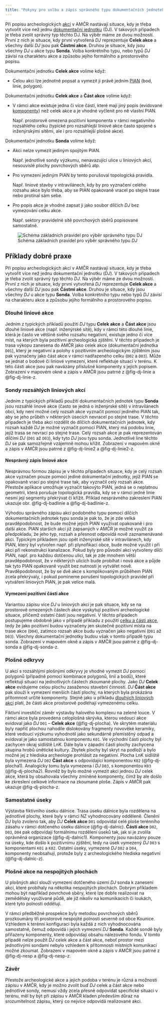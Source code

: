 ```yaml
---
title: "Pokyny pro volbu a zápis správného typu dokumentačních jednotek"
---
```


Při popisu archeologických [akcí](pojmy.qmd#akce) v AMČR nastávají situace, kdy je třeba vytvořit více než jednu [dokumentační jednotku](pojmy.qmd#dokumentační-jednotky) (DJ).
V takových případech je třeba zvolit správný typ těchto DJ.
Na výběr máme ze dvou možností.
První z nich je situace, kdy první vytvořená *DJ* reprezentuje **Celek akce** a všechny další *DJ* jsou pak **Částmi akce**.
Druhou je situace, kdy jsou všechny *DJ* u akce typu **Sonda**.
Volba konkrétního typu, nebo typů *DJ* závisí na charakteru akce a způsobu jejího formálního a prostorového popisu.

Dokumentační jednotku **Celek akce** volíme když:

- Celou akci lze jednotně popsat a vymezit ji právě jedním [PIAN](pojmy.qmd#pian) (bod, linie, polygon).

Dokumentační jednotku **Celek akce** a **Část akce** volíme když:

- V rámci akce existuje jedna či více částí, které mají jiný popis (evidované [komponenty](pojmy.qmd#komponenty)) než celek akce a je vhodné vyčlenit pro ně vlastní PIAN.

    Např. prostorově omezená pozitivní komponenta v rámci negativního rozsáhlého celku (typické pro rozsáhlejší liniové akce často spojené s inženýrskými sítěmi, ale i pro rozsáhlejší plošné akce).

Dokumentační jednotku **Sonda** volíme když:

- Akci nelze vymezit jediným spojitým PIAN.

    Např. jednotlivé sondy výzkumu, nenavazující ulice u liniových akcí, nesouvislé plochy povrchových sběrů atp.

- Pro vymezení jediným PIAN by tento porušoval topologická pravidla.

    Např. liniové stavby v intravilánech, kdy by pro vyznačení celého rozsahu akce bylo třeba, aby se PIAN opakovaně vracel po stejné trase nebo protínal sám sebe.

- Pro popis akce je vhodné zapsat ji jako soubor dílčích *DJ* bez vymezování celku akce.

    Např. sektory pravidelné sítě povrchových sběrů popisované samostatně.

![Schéma základních pravidel pro výběr správného typu *DJ*](/o-systemu/figs/dj-schema.png){#fig-dj-schema}

<!-- ![Vizualizace typických příkladů použití jednotlivých typů DJ](){#fig-dj-typy} -->

## Příklady dobré praxe

Při popisu archeologických akcí v AMČR nastávají situace, kdy je třeba vytvořit více než jednu dokumentační jednotku (*DJ*).
V takových případech je třeba zvolit správný typ těchto *DJ*.
Na výběr máme ze dvou možností.
První z nich je situace, kdy první vytvořená *DJ* reprezentuje **Celek akce** a všechny další *DJ* jsou pak **Částmi akce**.
Druhou je situace, kdy jsou všechny *DJ* u akce typu **Sonda**.
Volba konkrétního typu nebo typů *DJ* závisí na charakteru akce a způsobu jejího formálního a prostorového popisu.

### Dlouhé liniové akce

Jedním z typických příkladů použití *DJ* typu **Celek akce** a **Část akce** jsou dlouhé liniové akce (např. inženýrské sítě), kdy v rámci této dlouhé linie, která je často ve většině svého rozsahu negativní, existuje jedno či více míst, na kterých byla pozitivní archeologická zjištění.
V těchto případech je trasa výkopu zanesena do AMČR jako celek akce (dokumentační jednotka `D01`), který je negativní a polohy s pozitivním archeologickým zjištěním jsou pak vyznačeny jako část akce v rámci nadřazeného celku (`D02` a `D03`).
Může se jednat o bodové či liniové vymezení, které reflektuje situaci v terénu.
K této části akce jsou pak navázány příslušné komponenty s jejich popisem.
Zobrazení v mapovém okně a zápis v AMČR jsou patrné z @fig-dj-linie a @fig-dj-linie-z.

<!-- ![Celek a Část akce -- zakreslení PIAN v mapovém okně](){#fig-dj-linie} -->

<!-- ![Celek a Část akce -- zápis DJ](){#fig-dj-linie-z} -->

### Sondy rozsáhlých liniových akcí

Jedním z typických příkladů použití dokumentačních jednotek typu **Sonda** jsou rozsáhlé linové akce (často se jedná o inženýrské sítě) v intravilánech obcí, kdy není možné celý rozsah akce vyznačit pomocí jediného PIAN tak, aby se jeho průběh v některých úsecích nevracel po stejné trase.
V těchto případech je třeba akci rozdělit do dílčích dokumentačních jednotek, kdy rozsah každé *DJ* je možné vyznačit pomocí PIAN, který má podobu linie, jejíž trasa se nevrací po stejné trase.
Celý rozsah akce je pak reprezentován dílčími *DJ* (`D01` až `D03`), kdy tyto *DJ* jsou typu sonda.
Jednotlivé line těchto *DJ* se pak samozřejmě vzájemně mohou křížit.
Zobrazení v mapovém okně a zápis v AMČR jsou patrné z @fig-dj-linie2 a @fig-dj-linie2-z.

<!-- ![Sondy -- zakreslení správného vymezení PIAN](){#fig-dj-linie2} -->

<!-- ![Sondy -- zápis DJ](){#fig-dj-linie2-z} -->

#### Nesprávný zápis liniové akce

Nesprávnou formou zápisu je v těchto případech situace, kdy je celý rozsah akce vyznačen pouze pomocí jediné dokumentační jednotky, jejíž PIAN se opakovaně vrací po stejné trase tak, aby vyznačil celý rozsah akce.
Přestože aplikace umožňuje vyznačit takovýto PIAN, jedná se o neplatnou geometrii, která porušuje topologická pravidla, kdy se v rámci jedné linie nesmí její segmenty překrývat či křížit.
Příklad nesprávného zakreslení PIAN ukazuje obr. @fig-dj-badlinie a @fig-dj-badlinie-z.

Výhodou správného zápisu akcí podobného typu pomocí dílčích dokumentačních jednotek typu sonda je pak to, že je zde velká pravděpodobnost, že bude možné jejich PIAN využívat opakovaně i pro další akce.
PIAN starších akcí již zapsaných v AMČR je možné využít za předpokladu, že jeho typ, rozsah a přesnost odpovídá nově zaznamenávané akci.
Typickým příkladem jsou opět inženýrské sítě v intravilánech, kdy PIAN, který byl vytvořen např. při plynofikaci obce, bude možné využít i při akci při rekonstrukci kanalizace.
Pokud byly pro původní akci vytvořeny dílčí PIAN, např. pro každou dotčenou ulici, tak je zde mnohem větší pravděpodobnost, že v některých ulicích bude probíhat i nová akce a půjde tak tyto PIAN opakovaně využít bez nutnosti je vytvářet nově.
Pravděpodobnost, že by se dvě akce s komplikovaným průběhem PIAN zcela překrývaly, i pokud pomineme porušení topologických pravidel při vytváření liniových PIAN, je pak velice malá.

<!-- ![Chybné vymezení liniového PIAN](){#fig-dj-badlinie} -->

<!-- ![Chybné vytyčení liniového PIAN -- zápis DJ](){#fig-dj-badlinie-z} -->

#### Vymezení pozitivní části akce

Variantou zápisu více *DJ* u liniových akcí je pak situace, kdy se na prostorově omezených částech akce vyskytují pozitivní archeologické situace, přičemž ostatní části jsou negativní.
V těchto případech postupujeme obdobně jako v případě příkladu z použití [celku a části akce](dj.qmd#dlouhé-liniové-akce), tedy že jako pozitivní budou vyznačeny jen skutečně pozitivní místa na trase akce (`D04`), zatímco rozsah akce budu vyznačen jako negativní (`D01` až `D03`).
Všechny dokumentační jednotky budou však v tomto případě typu sonda.
Zobrazení v mapovém okně a zápis v AMČR jsou patrné z @fig-dj-sonda a @fig-dj-sonda-z.

<!-- ![Sondy -- zápis liniových PIAN s vymezením pozitivní části akce](){#fig-dj-sonda} -->

<!-- ![Sondy -- zápis liniových PIAN s vymezením pozitivní části akce -- zápis DJ](){#fig-dj-sonda-z} -->

### Plošné odkryvy

U akcí s rozsáhlými plošnými odkryvy je vhodné vymezit *DJ* pomocí polygonů (případně pomocí kombinace polygonů, linií a bodů), které reflektují situaci na jednotlivých částech zkoumané plochy.
Jako *DJ* **Celek akce** evidujeme celou plochu zasaženou stavební činností.
*DJ* **Část akce** pak slouží k vymezení menších částí plochy, na kterých byla prokázána přítomnost určité komponenty.
Stejně jako u příkladu [dlouhých liniových akcí](dj.qmd#dlouhé-liniové-akce) platí, že části akce prostorově podléhají vymezenému celku.

Fiktivní investiční záměr výstavby halového komplexu na zelené louce.
V rámci akce byla provedena celoplošná skrývka, kterou vedoucí akce evidoval jako *DJ* `D01` -- **Celek akce** (@fig-dj-plocha).
Ve skrytém materiálu byly napříč plochou nahodile dislokovány fragmenty novověké keramiky, které vedoucí výzkumu vyhodnotil jako sekundárně přemístěný odpad a evidoval je jako samostatnou komponentu `K01`.
Ve východní části plochy byl zachycen okraj sídliště LnK.
Dále byla v západní části plochy zachycena skupina hrobů únětické kultury.
Zbytek plochy byl skryt na podloží a bylo možné jej z hlediska archeologie prohlásit za negativní.
Plocha LnK sídliště byla vymezena *DJ* `D02` **Část akce** s odpovídající komponentou `K02` (@fig-dj-plocha1).
Analogicky tomu byla vymezena i *DJ* `D03`, s komponentou `K03` (@fig-dj-plocha2).
Rovněž by bylo možné vymezit akci jednou *DJ* celek akce, která by obsahovala všechny zmíněné komponenty, čímž by ale došlo ke zkreslení celkové informace na zkoumané ploše.
Zápis v AMČR pak ukazuje @fig-dj-plocha-z.

<!-- ![Celek a Část akce -- zakreslení plošného vymezení PIAN](){#fig-dj-plocha} -->

<!-- ![Celek a Část akce -- zakreslení plošného vymezení PIAN](){#fig-dj-plocha1} -->

<!-- ![Celek a Část akce -- zakreslení plošného vymezení PIAN](){#fig-dj-plocha2} -->

<!-- ![Celek a Část akce -- zápis DJ](){#fig-dj-plocha-z} -->

### Samostatné úseky

Výstavba fiktivního úseku dálnice.
Trasa úseku dálnice byla rozdělena na jednotlivé plochy, které byly v rámci NZ vyhodnocovány odděleně.
Členění *DJ* bylo zvoleno tak, aby *DJ* **Celek akce** `D01` odpovídal celé ploše terénního zásahu v rámci dotčeného úseku dálnice (@fig-dj-dalnic).
**Části akce** `D02`, `D03`, `D04` pak odpovídají formálnímu rozdělení úseků tak, jak si je zvolila oprávněná organizace (@fig-dj-dalnic1).
Komponenty jsou navázány pouze na úseky, kde došlo k pozitivnímu zjištění, tedy na úsek vymezený *DJ* `D03` s komponentami `K01` a `K02`.
Ostatní úseky, vymezené *DJ* `D02` a `D04`, komponenty neobsahují, protože byly z archeologického hlediska negativní (@fig-dj-dalnic-z).

<!-- ![Celek a Část akce -- zakreslení plošného vymezení PIAN](){#fig-dj-dalnic} -->

<!-- ![Celek a Část akce -- zakreslení plošného vymezení PIAN](){#fig-dj-dalnic1} -->

<!-- ![Celek a Část akce -- zápis DJ](){#fig-dj-dalnic-z} -->

### Plošné akce na nespojitých plochách

U plošných akcí slouží vymezení dotčeného území *DJ* sonda k zanesení akcí, které probíhaly na několika nespojitých plochách.
Dobrým příkladem mohou být například povrchové sběry, které lze dobře realizovat na zemědělsky využívané půdě, ale již nikoliv na komunikacích či loukách, které tyto
polnosti oddělují.

V rámci předběžné prospekce byly metodou povrchových sběrů prozkoumány tři prostorově nespojité polnosti severně od obce Kounice.
Vzhledem k terénní konfiguraci byla každá z nich vyhodnocována samostatně, čemuž odpovídá i jejich vymezení *DJ* **Sonda**.
Každé sondě byly přiřazeny komponenty, které odpovídají obsahu nálezového fondu.
V tomto případě nelze použít *DJ* celek akce a část akce, neboť prostor mezi jednotlivými sondami nebylo vzhledem k přítomnosti místních komunikací možné zkoumat.
Zobrazení v mapovém okně a zápis v AMČR jsou patrné z @fig-dj-nesp a @fig-dj-nesp-z.

<!-- ![Sondy -- plošné vymezení PIAN](){#fig-dj-nesp} -->

<!-- ![Sondy -- plošné vymezení PIAN – zápis DJ](){#fig-dj-nesp-z} -->

### Závěr

Přestože archeologické akce a jejich podoba v terénu je různá a možnosti zápisu v AMČR, kdy je možno zvolit buď *DJ* celek a část akce nebo jednotlivé sondy, nemusí vždy zcela přesně odpovídat specifické situaci v terénu, měl by být při zápisu v AMČR kladen především důraz na srozumitelnost zápisu, který co nejvíce odpovídá realizované akci.
